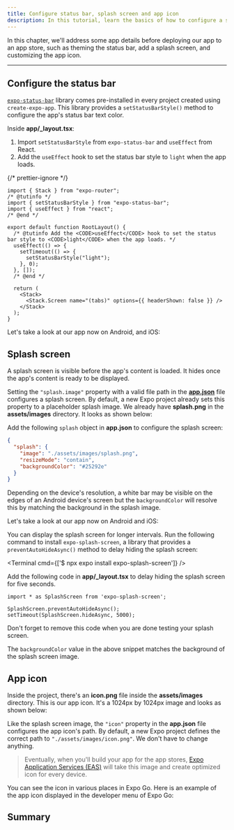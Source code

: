 ```yaml
---
title: Configure status bar, splash screen and app icon
description: In this tutorial, learn the basics of how to configure a status bar, splash screen and app icon.
---
```



In this chapter, we'll address some app details before deploying our app to an app store, such as theming the status bar, add a splash screen, and customizing the app icon.

<VideoBoxLink
  videoId="OgGCYdElcZo"
  title="Watch: Adding the finishing touches to your universal Expo app"
/>

---

<Step label="1">

## Configure the status bar

[`expo-status-bar`](/versions/latest/sdk/status-bar/) library comes pre-installed in every project created using `create-expo-app`. This library provides a `setStatusBarStyle()` method to configure the app's status bar text color.

Inside **app/\_layout.tsx**:

1. Import `setStatusBarStyle` from `expo-status-bar` and `useEffect` from React.
2. Add the `useEffect` hook to set the status bar style to `light` when the app loads.

{/* prettier-ignore */}
```tsx app/_layout.tsx
import { Stack } from "expo-router";
/* @tutinfo */
import { setStatusBarStyle } from "expo-status-bar";
import { useEffect } from "react";
/* @end */

export default function RootLayout() {
  /* @tutinfo Add the <CODE>useEffect</CODE> hook to set the status bar style to <CODE>light</CODE> when the app loads. */
  useEffect(() => {
    setTimeout(() => {
      setStatusBarStyle("light");
    }, 0);
  }, []);
  /* @end */

  return (
    <Stack>
      <Stack.Screen name="(tabs)" options={{ headerShown: false }} />
    </Stack>
  );
}
```

Let's take a look at our app now on Android, and iOS:

<ContentSpotlight
  alt="StatusBar with light style shown on both Android and iOS."
  src="/static/images/tutorial/statusbar-example.png"
  className="max-w-[480px]"
/>

</Step>

<Step label="2">

## Splash screen

A splash screen is visible before the app's content is loaded. It hides once the app's content is ready to be displayed.

Setting the `"splash.image"` property with a valid file path in the [**app.json**](/workflow/configuration/) file configures a splash screen. By default, a new Expo project already sets this property to a placeholder splash image. We already have **splash.png** in the **assets/images** directory. It looks as shown below:

<ContentSpotlight
  src="/static/images/tutorial/splash.png"
  alt="Custom splash screen used in example app."
  className="max-w-[250px]"
/>

Add the following `splash` object in **app.json** to configure the splash screen:

```json app.json
{
  "splash": {
    "image": "./assets/images/splash.png",
    "resizeMode": "contain",
    "backgroundColor": "#25292e"
  }
}
```

Depending on the device's resolution, a white bar may be visible on the edges of an Android device's screen but the `backgroundColor` will resolve this by matching the background in the splash image.

Let's take a look at our app now on Android and iOS:

<ContentSpotlight file="tutorial/splash-screen.mp4" />

<Collapsible summary="Is the app loading too quickly for you to get a good look at the splash screen?">

You can display the splash screen for longer intervals. Run the following command to install `expo-splash-screen`, a library that provides a `preventAutoHideAsync()` method to delay hiding the splash screen:

<Terminal cmd={['$ npx expo install expo-splash-screen']} />

Add the following code in **app/\_layout.tsx** to delay hiding the splash screen for five seconds.

```tsx app/_layout.tsx
import * as SplashScreen from 'expo-splash-screen';

SplashScreen.preventAutoHideAsync();
setTimeout(SplashScreen.hideAsync, 5000);
```

Don't forget to remove this code when you are done testing your splash screen.

</Collapsible>

The `backgroundColor` value in the above snippet matches the background of the splash screen image.

</Step>

<Step label="3">

## App icon

Inside the project, there's an **icon.png** file inside the **assets/images** directory. This is our app icon. It's a 1024px by 1024px image and looks as shown below:

<ContentSpotlight src="/static/images/tutorial/icon.png" className="max-w-[150px]" />

Like the splash screen image, the `"icon"` property in the **app.json** file configures the app icon's path. By default, a new Expo project defines the correct path to `"./assets/images/icon.png"`. We don't have to change anything.

> Eventually, when you'll build your app for the app stores, [Expo Application Services (EAS)](/eas/) will take this image and create optimized icon for every device.

You can see the icon in various places in Expo Go. Here is an example of the app icon displayed in the developer menu of Expo Go:

<ContentSpotlight
  alt="Splash screen on Developer Menu in Expo Go app."
  src="/static/images/tutorial/app-icon-visible.png"
  className="max-w-[250px]"
/>

</Step>

## Summary

<ProgressTracker
  currentChapterIndex={8}
  name="GET_STARTED"
  summary="Well done! We built an app that runs on Android, iOS, and the web from the same codebase."
  nextChapterDescription="The next section of the tutorial will guide you toward resources to learn more about concepts we've covered here and others we have mentioned briefly."
  nextChapterTitle="Learning resources"
  nextChapterLink="/tutorial/follow-up"
/>
